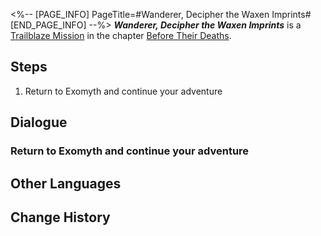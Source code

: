 <%-- [PAGE_INFO]
PageTitle=#Wanderer, Decipher the Waxen Imprints#
[END_PAGE_INFO] --%>
{{Stub|Dialogue.}}
{{Mission Infobox
|id            = 1040606
|title         = 
|image         = Mission Wanderer, Decipher the Waxen Imprints.png{{subst:void|<!--$UPLOAD:<<SpriteOutput/Chronicle/1040606.png>-<Mission Wanderer, Decipher the Waxen Imprints.png>-<Fate's Atlas Images>>-->}}
|type          = Trailblaze
|event_name    = 
|chapter       = Before Their Deaths
|requirements  = [[Trailblaze Mission]] ''[[Sun, Repel Stars and Pale Moon]]'' completed
|summary       = The Exomyth was already transformed into your prison, but with Herta's hint, you summoned external help through the power of Remembrance and escaped into the Path Space. There, a strange Memokeeper tried to bewitch you, but was driven away by a visitor who looked identical to March 7th. The visitor called herself Evernight, and she handed over the modified Worldbearing Coreflame, sending you back to Okhema to continue your interrupted journey of deliverance.
|characters    = Trailblazer
|startLocation = [[Amphoreus]] - [[Aedes Elysiae]]
|world         = Amphoreus
|area          = Aedes Elysiae
|prev          = Sun, Repel Stars and Pale Moon
|next          = Zephyr, Uplift Bygone Dust Cloudsward
|rewards       = Trailblaze EXP*400; Stellar Jade*50; Refined Aether*4; Lost Crystal*4; Disorder Ambrosia*160; Mythical Axiom*1 { text = ''Mythical Axiom'' }; Credit*50,000
}}
'''''Wanderer, Decipher the Waxen Imprints''''' is a [[Trailblaze Mission]] in the chapter [[Before Their Deaths]].

==Steps==
# Return to Exomyth and continue your adventure

<!--
==Gameplay Notes==

--><!--
==Trial Character==

-->
==Dialogue==
{{Stub Dialogue}}
{{Dialogue End}}

===Return to Exomyth and continue your adventure{{subst:void|<!--104060602-->}}===
{{Mission Description|type=trailblaze|location=Aedes Elysiae|update|Here, you'll hear no human voices, see no human shadows. The sun's flickering flames will scorch you, draining the color from your skin. Only when the starlit night shields you from sunlight, or when the Sun rises to melt away the morning frost, will you find relief. These present hardships will torture you forever, and no one can save you.<br />But you have left behind the fire... the fire that will liberate them. And the fire meant to free you was illuminated long ago.}}
{{Dialogue Start}}
:{{tx}}
{{Dialogue End}}

==Other Languages==
{{Other Languages
|en   = Wanderer, Decipher the Waxen Imprints
|zhs  = 游子啊，审谛蜡板的印痕
|zht  = 遊子啊，審諦蠟板的印痕
|ja   = 旅人よ、蝋の印影に目を凝らせ
|ko   = 나그네여, 밀랍판의 흔적을 살펴봐다오
|es   = Viajer{{MC|f=a|m=o}}, descifra la tablilla de cera
|fr   = Vagabond, déchiffre les empreintes de cire
|ru   = О странник, изучи отпечатки на восковой дощечке
|th   = ผู้เดินทางเอ๋ย จงพินิจรอยประทับบนแผ่นขี้ผึ้ง
|vi   = Hỡi Người Lưu Lạc, Hãy Nhìn Những Dấu Hằn Xưa Trên Bảng Sáp
|de   = O Wanderer, entziffere die wächsernen Spuren
|id   = Pengembara, Tafsirkan Jejak di atas Papan Lilin
|pt   = Ó Errante, Decifra os Selos de Cera
}}

==Change History==
{{Change History|3.5}}
